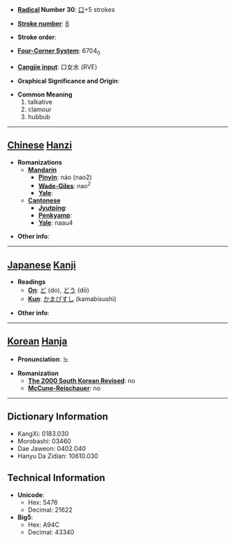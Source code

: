 * '''[[Wiktionary:Chinese radical index| Radical]] Number 30''': [[Wiktionary:Chinese radical index 口|口]]+5 strokes

* '''[[Wiktionary:Chinese total strokes index|Stroke number]]''': [[Wiktionary:Chinese total strokes index 8|8]]

* '''Stroke order''': 

* '''[[Wiktionary:Chinese four corner index|Four-Corner System]]''': 6704<sub>0</sub>

* '''[[Wiktionary:Chinese Cangjie index|Cangjie input]]''': 口女水 (RVE)

* '''Graphical Significance and Origin''': 

* '''Common Meaning'''
*#talkative
*# clamour
*# hubbub


----

== [[Chinese]] [[Hanzi]] ==

* '''Romanizations'''
** '''[[Mandarin]]'''
*** '''[[Pinyin]]''': náo (nao2)
*** '''[[Wade-Giles]]''': nao<sup>2</sup>
*** '''[[Yale]]''': 
** '''[[Cantonese]]'''
*** '''[[Jyutping]]''':
*** '''[[Penkyamp]]''': 
*** '''[[Yale]]''': naau4

* '''Other info''': 

----

== [[Japanese]] [[Kanji]] ==

* '''Readings'''
** '''[[On]]''': [[ど]] (do), [[どう]] (dō)
** '''[[Kun]]''': [[かまびすし]] (kamabisushi)

* '''Other info''':  

----

== [[Korean]] [[Hanja]] ==

* '''Pronunciation''': 노

* '''Romanization'''
** '''[[The 2000 South Korean Revised Romanization|The 2000 South Korean Revised]]''': no
** '''[[McCune-Reischauer]]''': no

----

== Dictionary Information ==

* KangXi: 0183.030
* Morobashi: 03460
* Dae Jaweon: 0402.040
* Hanyu Da Zidian: 10610.030

== Technical Information ==

* '''Unicode''':
** Hex: 5476
** Decimal: 21622
* '''Big5''':
** Hex: A94C
** Decimal: 43340